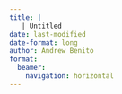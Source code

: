 ```yaml
---
title: |
   | Untitled
date: last-modified
date-format: long
author: Andrew Benito
format: 
  beamer: 
    navigation: horizontal
---
```



